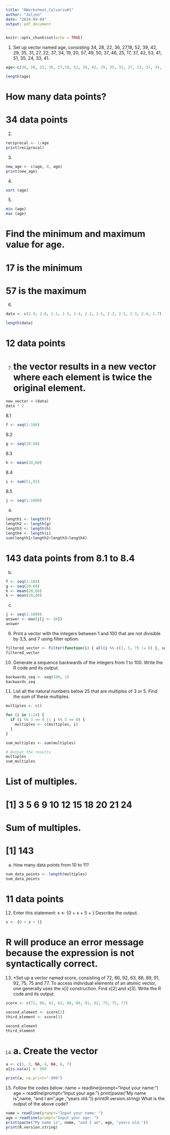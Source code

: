 ```yaml
---
title: "RWorksheet_Calvario#1"
author: "Jolien"
date: "2024-09-04"
output: pdf_document
---
```


```r
knitr::opts_chunk$set(echo = TRUE)
```

1. Set up vector named age, consisting 34, 28, 22, 36, 27,18, 52, 39, 42, 29, 35, 31, 27, 22, 37, 34, 19, 20, 57, 49, 50, 37, 46, 25, 17, 37, 42, 53, 41, 51, 35, 24, 33, 41.

```r
age<-c(34, 28, 22, 36, 27,18, 52, 39, 42, 29, 35, 31, 27, 22, 37, 34, 19, 20, 57, 49, 50, 37, 46, 25, 17, 37, 42, 53, 41, 51, 35, 24, 33, 41)
```


```r
length(age)
```
# How many data points?
# 34 data points

2. 
```r
reciprocal <- 1/age
print(reciprocal)
```
3.
```r
new_age <- c(age, 0, age)
print(new_age)
```
4.
```r
sort (age)
```
5.

```r
min (age)
max (age)
```
# Find the minimum and maximum value for age.
# 17 is the minimum
# 57 is the maximum

6.
```r
data <- c(2.4, 2.8, 2.1, 2.5, 2.4, 2.2, 2.5, 2.3, 2.5, 2.3, 2.4, 2.7)
```

```r
length(data)
```
# 12 data points

7.
# the vector results in a new vector where each element is twice the original element.
```r
new_vector <-(data)
data * 2
```
8.1
```r
f <- seq(1:100)
```

8.2
```r
g <- seq(20:60)
```

8.3
```r
h <- mean(20,60)
```

8.4
```r
i <- sum(51,91)
```

8.5
```r
j <- seq(1:1000)
```

a.
```r
length1 <- length(f)
length2 <- length(g)
length3 <- length(h)
length4 <- length(i)
sum(length1+length2+length3+length4)
```
# 143 data points from 8.1 to 8.4

b.
```r
f <- seq(1:100)
g <- seq(20:60)
h <- mean(20,60)
h <- mean(20,60)
```

c.
```r
j <- seq(1:1000)
answer <- max(j[j <- 10])
answer
```

9. Print a vector with the integers between 1 and 100 that are not divisible by 3,5, and 7 using filter option.

```r
filtered_vector <- Filter(function(i) { all(i %% c(3, 5, 7) != 0) }, seq(1, 100))
filtered_vector
```
10. Generate a sequence backwards of the integers from 1 to 100.
Write the R code and its output.

```r
backwards_seq <- seq(100, 1)
backwards_seq
```
11. List all the natural numbers below 25 that are multiples of 3 or 5.
Find the sum of these multiples.

```r
multiples <- c()

for (i in 1:24) {
  if (i %% 3 == 0 || i %% 5 == 0) {
    multiples <- c(multiples, i)
  }
}

sum_multiples <- sum(multiples)

# Output the results
multiples
sum_multiples
```
# List of multiples.
# [1]  3  5  6  9 10 12 15 18 20 21 24

# Sum of multiples.
# [1] 143

a. How many data points from 10 to 11?
```r
num_data_points <- length(multiples)
num_data_points
```
# 11 data points

12.  Enter this statement:
x <- {0 + x + 5 + }
Describe the output.

```r
x <- {0 + x + 5}
```
# R will produce an error message because the expression is not syntactically correct.


13. *Set up a vector named score, consisting of 72, 86, 92, 63, 88, 89, 91, 92, 75,
75 and 77. To access individual elements of an atomic vector, one generally uses the
x[i] construction.
Find x[2] and x[3]. Write the R code and its output.


```r
score <- c(72, 86, 92, 63, 88, 89, 91, 92, 75, 75, 77)

second_element <- score[2]
third_element <- score[3]

second_element
third_element
```
14. # a. Create the vector

```r
a <- c(1, 2, NA, 4, NA, 6, 7)
a[is.na(a)] <- 999

print(a, na.print="-999")
```
15. Follow the codes below:
name = readline(prompt="Input your name: ")
age = readline(prompt="Input your age: ")
print(paste("My name is",name, "and I am",age ,"years old."))
print(R.version.string)
What is the output of the above code?

```r
name = readline(prompt="Input your name: ")
age = readline(prompt="Input your age: ")
print(paste("My name is", name, "and I am", age, "years old."))
print(R.version.string)
```

